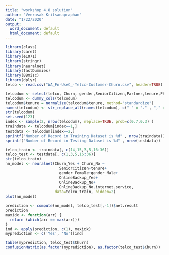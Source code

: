 ```yaml
---
title: "workshop 4.8 solution"
author: "Veerasak Kritsanapraphan"
date: "1/22/2020"
output:
  word_document: default
  html_document: default
---
```


```r
library(class)
library(caret)
library(e1071)
library(stringr)
library(neuralnet)
library(fastDummies)
library(BBmisc)
library(dplyr)
telco <- read.csv("WA_Fn-UseC_-Telco-Customer-Churn.csv", header=TRUE)

telcodum <- select(telco, Churn, gender,SeniorCitizen,Partner,tenure,PhoneService, MultipleLines,OnlineBackup,Contract,PaperlessBilling,PaymentMethod, MonthlyCharges ,TotalCharges)
telcodum <- dummy_cols(telcodum)
telcodum$tenure = normalize(telcodum$tenure, method="standardize")
names(telcodum) <- str_replace_all(names(telcodum), c(" " = "." , "," = "", "-" = "."))
str(telcodum)
set.seed(123)
index <- sample(2, nrow(telcodum), replace=TRUE, prob=c(0.7,0.3) )
traindata <- telcodum[index==1,]
testdata <- telcodum[index==2,]
sprintf("Number of Record in Training Dataset is %d" , nrow(traindata))
sprintf("Number of Record in Testing Dataset is %d" , nrow(testdata))

telco_train <- traindata[, c(14,15,3,5,16:36)]
telco_test <- testdata[, c(1,3,5,16:36)]
str(telco_train)
nn_model <- neuralnet(Churn_Yes + Churn_No ~ 
                        SeniorCitizen+tenure+
                        gender_Female+gender_Male+
                        OnlineBackup_Yes+
                        OnlineBackup_No+
                        OnlineBackup_No.internet.service, 
                      data=telco_train, hidden=2)
plot(nn_model)

prediction <- compute(nn_model, telco_test[,-1])$net.result
prediction
maxidx <- function(arr) {
  return (which(arr == max(arr)))
}
ind <- apply(prediction, c(1), maxidx)
myprediction <- c('Yes', 'No')[ind]

table(myprediction, telco_test$Churn)
confusionMatrix(as.factor(myprediction), as.factor(telco_test$Churn))

```
